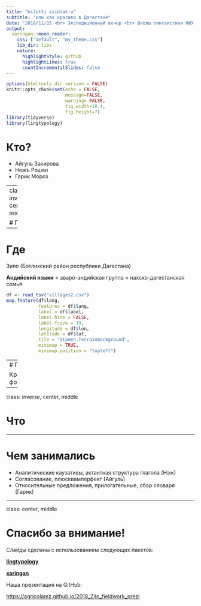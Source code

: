 ```yaml
---
title: "bilotɬi isiblakːu"
subtitle: "или как красиво в Дагестане"
date: "2018/11/15 <br> Экспедиционный вечер <br> Школы лингвистики НИУ ВШЭ"
output:
  xaringan::moon_reader:
    css: ["default", "my_theme.css"]
    lib_dir: libs
    nature:
      highlightStyle: github
      highlightLines: true
      countIncrementalSlides: false
---
```


```r
options(htmltools.dir.version = FALSE)
knitr::opts_chunk$set(echo = FALSE,
                      message=FALSE,
                      warning= FALSE,
                      fig.width=10.4,
                      fig.height=7)
library(tidyverse)
library(lingtypology)
```

# Кто?

- Айгуль Закирова
- Нежъ Рошан
- Гарик Мороз

---
class: inverse, center, middle

# Где


---

# Где

Зило (Ботлихский район республики Дагестана)

**Андийский языки** < аваро-андийская группа < нахско-дагестанская семья

```r
df <- read_tsv("villages2.csv")
map.feature(df$lang, 
            features = df$lang,
            label = df$label,
            label.hide = FALSE,
            label.fsize = 19,
            longitude = df$lon,
            latitude = df$lat,
            tile = "Stamen.TerrainBackground",
            minimap = TRUE,
            minimap.position = "topleft")
```

---
# Где?


Красивые фоточки

---

class: inverse, center, middle

# Что


---

# Чем занимались

- Аналитические каузативы, актантная структура глагола (Нэж)
- Согласование, плюсквамперфект (Айгуль)
- Относительные предложения, прилогательные, сбор словаря (Гарик)

---


class: center, middle

# Спасибо за внимание!

Слайды сделаны с использованием следующих пакетов:

[**lingtypology**](https://ropensci.github.io/lingtypology/)

[**xaringan**](https://github.com/yihui/xaringan)

Наша презентация на GitHub:

<https://agricolamz.github.io/2018_Zilo_fieldwork_prezi>

